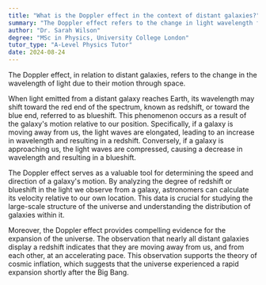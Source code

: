 ```yaml
---
title: "What is the Doppler effect in the context of distant galaxies?"
summary: "The Doppler effect refers to the change in light wavelength from distant galaxies caused by their motion, indicating whether they are moving closer or farther away from us."
author: "Dr. Sarah Wilson"
degree: "MSc in Physics, University College London"
tutor_type: "A-Level Physics Tutor"
date: 2024-08-24
---
```


The Doppler effect, in relation to distant galaxies, refers to the change in the wavelength of light due to their motion through space.

When light emitted from a distant galaxy reaches Earth, its wavelength may shift toward the red end of the spectrum, known as redshift, or toward the blue end, referred to as blueshift. This phenomenon occurs as a result of the galaxy's motion relative to our position. Specifically, if a galaxy is moving away from us, the light waves are elongated, leading to an increase in wavelength and resulting in a redshift. Conversely, if a galaxy is approaching us, the light waves are compressed, causing a decrease in wavelength and resulting in a blueshift.

The Doppler effect serves as a valuable tool for determining the speed and direction of a galaxy's motion. By analyzing the degree of redshift or blueshift in the light we observe from a galaxy, astronomers can calculate its velocity relative to our own location. This data is crucial for studying the large-scale structure of the universe and understanding the distribution of galaxies within it.

Moreover, the Doppler effect provides compelling evidence for the expansion of the universe. The observation that nearly all distant galaxies display a redshift indicates that they are moving away from us, and from each other, at an accelerating pace. This observation supports the theory of cosmic inflation, which suggests that the universe experienced a rapid expansion shortly after the Big Bang.
    